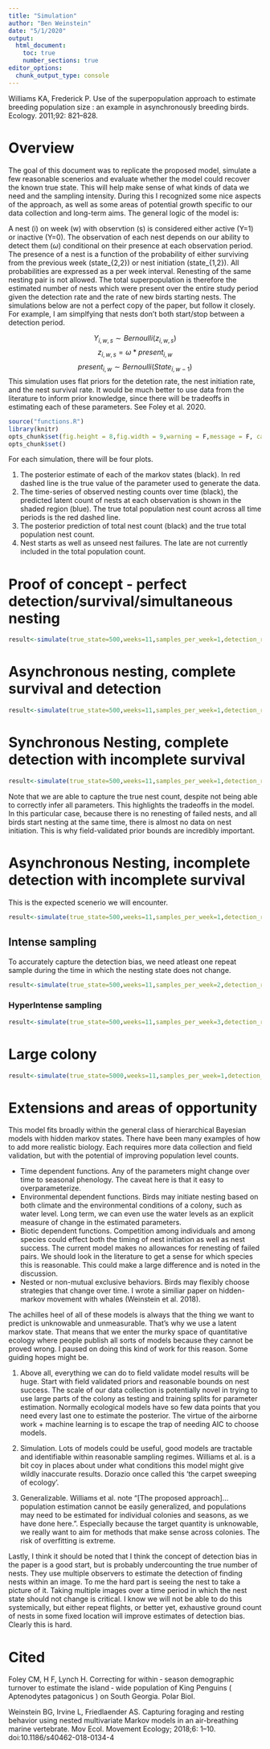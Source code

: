 ```yaml
---
title: "Simulation"
author: "Ben Weinstein"
date: "5/1/2020"
output: 
  html_document:
    toc: true
    number_sections: true
editor_options: 
  chunk_output_type: console
---
```


Williams KA, Frederick P. Use of the superpopulation approach to estimate breeding population size : an example in asynchronously breeding birds. Ecology. 2011;92: 821–828. 

# Overview
The goal of this document was to replicate the proposed model, simulate a few reasonable scenerios and evaluate whether the model could recover the known true state. This will help make sense of what kinds of data we need and the sampling intensity. During this I recognized some nice aspects of the approach, as well as some areas of potential growth specific to our data collection and long-term aims. The general logic of the model is:

A nest (i) on week (w) with observtion (s) is considered either active (Y=1) or inactive (Y=0). The observation of each nest depends on our ability to detect them ($\omega$) conditional on their presence at each observation period. The presence of a nest is a function of the probability of either surviving from the previous week (state_{2,2}) or nest initiation (state_{1,2}). All probabilities are expressed as a per week interval. Renesting of the same nesting pair is not allowed. The total superpopulation is therefore the estimated number of nests which were present over the entire study period given the detection rate and the rate of new birds starting nests. The simulations below are not a perfect copy of the paper, but follow it closely. For example, I am simplfying that nests don't both start/stop between a detection period. 

$$Y_{i,w,s} \sim Bernoulli(z_{i,w,s})$$
$$z_{i,w,s} = \omega * present_{i,w} $$
$$present_{i,w} \sim Bernoulli(State_{i,w-1})$$
This simulation uses flat priors for the detetion rate, the nest initiation rate, and the nest survival rate. It would be much better to use data from the literature to inform prior knowledge, since there will be tradeoffs in estimating each of these parameters. See Foley et al. 2020.

```r
source("functions.R")
library(knitr)
opts_chunk$set(fig.height = 8,fig.width = 9,warning = F,message = F, cache.path = "Cache/",cache=TRUE)
opts_chunk$set()
```

For each simulation, there will be four plots.

1. The posterior estimate of each of the markov states (black). In red dashed line is the true value of the parameter used to generate the data. 
2. The time-series of observed nesting counts over time (black), the predicted latent count of nests at each observation is shown in the shaded region (blue).  The true total population nest count across all time periods is the red dashed line.
3. The posterior prediction of total nest count (black) and the true total population nest count.
4. Nest starts as well as unseed nest failures. The late are not currently included in the total population count.

# Proof of concept - perfect detection/survival/simultaneous nesting

```r
result<-simulate(true_state=500,weeks=11,samples_per_week=1,detection_rate=1,survival_rate=1, entry_rate=1)
```

# Asynchronous nesting, complete survival and detection

```r
result<-simulate(true_state=500,weeks=11,samples_per_week=1,detection_rate=1,survival_rate=1, entry_rate=0.6)
```

# Synchronous Nesting, complete detection with incomplete survival

```r
result<-simulate(true_state=500,weeks=11,samples_per_week=1,detection_rate=1,survival_rate=0.6, entry_rate=1)
```

Note that we are able to capture the true nest count, despite not being able to correctly infer all parameters. This highlights the tradeoffs in the model. In this particular case, because there is no renesting of failed nests, and all birds start nesting at the same time, there is almost no data on nest initiation. This is why field-validated prior bounds are incredibly important.

# Asynchronous Nesting, incomplete detection with incomplete survival

This is the expected scenerio we will encounter.

```r
result<-simulate(true_state=500,weeks=11,samples_per_week=1,detection_rate=0.8,survival_rate=0.8, entry_rate=0.6)
```

## Intense sampling

To accurately capture the detection bias, we need atleast one repeat sample during the time in which the nesting state does not change. 
```r
result<-simulate(true_state=500,weeks=11,samples_per_week=2,detection_rate=0.8,survival_rate=0.8, entry_rate=0.6)
```

### HyperIntense sampling

```r
result<-simulate(true_state=500,weeks=11,samples_per_week=3,detection_rate=0.8,survival_rate=0.8, entry_rate=0.6)
```

# Large colony
```r
result<-simulate(true_state=5000,weeks=11,samples_per_week=1,detection_rate=0.8,survival_rate=0.8, entry_rate=0.6)
```


# Extensions and areas of opportunity

This model fits broadly within the general class of hierarchical Bayesian models with hidden markov states. There have been many examples of how to add more realistic biology. Each requires more data collection and field validation, but with the potential of improving population level counts. 

* Time dependent functions. Any of the parameters might change over time to seasonal phenology. The caveat here is that it easy to overparameterize.
* Environmental dependent functions. Birds may initiate nesting based on both climate and the environmental conditions of a colony, such as water level. Long term, we can even use the water levels as an explicit measure of change in the estimated parameters.
* Biotic dependent functions. Competition among individuals and among species could effect both the timing of nest initiation as well as nest success. The current model makes no allowances for renesting of failed pairs. We should look in the literature to get a sense for which species this is reasonable. This could make a large difference and is noted in the discussion.
* Nested or non-mutual exclusive behaviors. Birds may flexibly choose strategies that change over time. I wrote a similiar paper on hidden-markov movement with whales (Weinstein et al. 2018).

The achilles heel of all of these models is always that the thing we want to predict is unknowable and unmeasurable. That's why we use a latent markov state. That means that we enter the murky space of quantitative ecology where people publish all sorts of models because they cannot be proved wrong. I paused on doing this kind of work for this reason. Some guiding hopes might be.

1. Above all, everything we can do to field validate model results will be huge. Start with field validated priors and reasonable bounds on nest success. The scale of our data collection is potentially novel in trying to use large parts of the colony as testing and training splits for parameter estimation. Normally ecological models have so few data points that you need every last one to estimate the posterior. The virtue of the airborne work + machine learning is to escape the trap of needing AIC to choose models.

2. Simulation. Lots of models could be useful, good models are tractable and identifiable within reasonable sampling regimes. Williams et al. is a bit coy in places about under what conditions this model might give wildly inaccurate results. Dorazio once called this 'the carpet sweeping of ecology'.

3. Generalizable. Williams et al. note "[The proposed approach]...population estimation cannot be easily generalized, and populations may need to be estimated for individual colonies and seasons, as we have done here.". Especially because the target quantity is unknowable, we really want to aim for methods that make sense across colonies. The risk of overfitting is extreme.

Lastly, I think it should be noted that I think the concept of detection bias in the paper is a good start, but is probably undercounting the true number of nests. They use multiple observers to estimate the detection of finding nests within an image. To me the hard part is seeing the nest to take a picture of it. Taking multiple images over a time period in which the nest state should not change is critical. I know we will not be able to do this systemically, but either repeat flights, or better yet, exhaustive ground count of nests in some fixed location will improve estimates of detection bias. Clearly this is hard.

# Cited

Foley CM, H F, Lynch H. Correcting for within ‑ season demographic turnover to estimate the island ‑ wide population of King Penguins ( Aptenodytes patagonicus ) on South Georgia. Polar Biol.

Weinstein BG, Irvine L, Friedlaender AS. Capturing foraging and resting behavior using nested multivariate Markov models in an air-breathing marine vertebrate. Mov Ecol. Movement Ecology; 2018;6: 1–10. doi:10.1186/s40462-018-0134-4